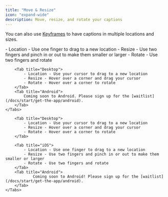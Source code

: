 ```yaml
---
title: "Move & Resize"
icon: "expand-wide"
description: Move, resize, and rotate your captions
---
```


<Tip>You can also use [Keyframes](/docs/captions/keyframes) to have captions in multiple locations and sizes.</Tip>


<div id="ios-tab">
    <Tabs>
        <Tab title="iOS">
            - Location - Use one finger to drag to a new location
            - Resize - Use two fingers and pinch in or out to make them smaller or larger
            - Rotate - Use two fingers and rotate
        </Tab>

        <Tab title="Desktop">
            - Location - Use your cursor to drag to a new location
            - Resize - Hover over a corner and drag your cursor
            - Rotate - Hover over a corner to rotate
        </Tab>
        <Tab title="Android">
            Coming soon to Android. Please sign up for the [waitlist](/docs/start/get-the-app/android).
        </Tab>
    </Tabs>
</div>


<div id="desktop-tab">
    <Tabs>
        
        <Tab title="Desktop">
            - Location - Use your cursor to drag to a new location
            - Resize - Hover over a corner and drag your cursor
            - Rotate - Hover over a corner to rotate
        </Tab>

        <Tab title="iOS">
            - Location - Use one finger to drag to a new location
            - Resize - Use two fingers and pinch in or out to make them smaller or larger
            - Rotate - Use two fingers and rotate
        </Tab>
        <Tab title="Android">
                Coming soon to Android! Please sign up for the [waitlist](/docs/start/get-the-app/android).
        </Tab>
    </Tabs>
</div>
